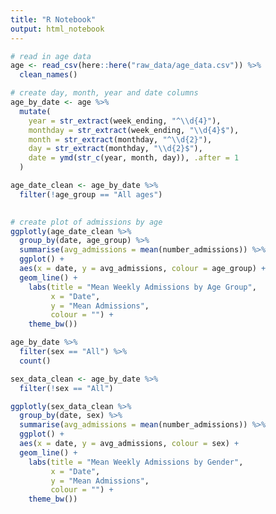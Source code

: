 ```yaml
---
title: "R Notebook"
output: html_notebook
---
```


```r
# read in age data
age <- read_csv(here::here("raw_data/age_data.csv")) %>% 
  clean_names()
```

```r
# create day, month, year and date columns
age_by_date <- age %>% 
  mutate(
    year = str_extract(week_ending, "^\\d{4}"),
    monthday = str_extract(week_ending, "\\d{4}$"),
    month = str_extract(monthday, "^\\d{2}"),
    day = str_extract(monthday, "\\d{2}$"),
    date = ymd(str_c(year, month, day)), .after = 1
  )
```


```r
age_date_clean <- age_by_date %>% 
  filter(!age_group == "All ages")
  
```

```r
# create plot of admissions by age
ggplotly(age_date_clean %>%
  group_by(date, age_group) %>% 
  summarise(avg_admissions = mean(number_admissions)) %>% 
  ggplot() +
  aes(x = date, y = avg_admissions, colour = age_group) +
  geom_line() +
    labs(title = "Mean Weekly Admissions by Age Group",
         x = "Date",
         y = "Mean Admissions",
         colour = "") +
    theme_bw())
```

```r
age_by_date %>% 
  filter(sex == "All") %>% 
  count()

sex_data_clean <- age_by_date %>% 
  filter(!sex == "All")
```

```r
ggplotly(sex_data_clean %>%
  group_by(date, sex) %>% 
  summarise(avg_admissions = mean(number_admissions)) %>% 
  ggplot() +
  aes(x = date, y = avg_admissions, colour = sex) +
  geom_line() +
    labs(title = "Mean Weekly Admissions by Gender",
         x = "Date",
         y = "Mean Admissions",
         colour = "") +
    theme_bw())
```

